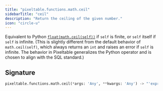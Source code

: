 ```yaml
---
title: "pixeltable.functions.math.ceil"
sidebarTitle: "ceil"
description: "Return the ceiling of the given number."
icon: "circle-u"
---
```

Equivalent to Python [`float(math.ceil(self))`](https://docs.python.org/3/library/math.html#math.ceil) if `self` is finite, or `self` itself if `self` is infinite. (This is slightly different from the default behavior of `math.ceil(self)`, which always returns an `int` and raises an error if `self` is infinite. The behavior in Pixeltable generalizes the Python operator and is chosen to align with the SQL standard.)


## Signature

```python
pixeltable.functions.math.ceil(*args: 'Any', **kwargs: 'Any') -> "'exprs.FunctionCall'"
```

